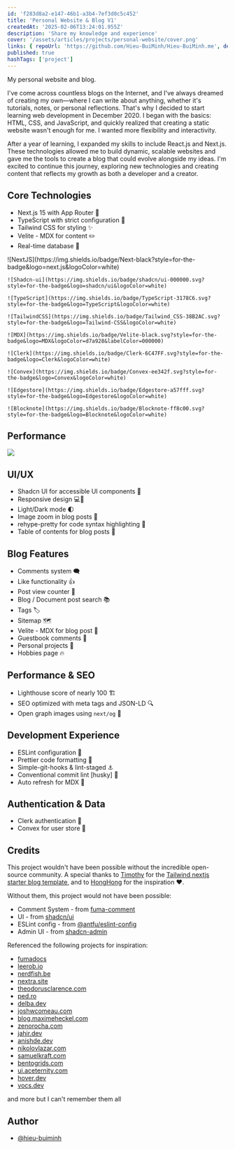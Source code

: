 ```yaml
---
id: 'f283d8a2-e147-46b1-a3b4-7ef3d0c5c452'
title: 'Personal Website & Blog V1'
createdAt: '2025-02-06T13:24:01.955Z'
description: 'Share my knowledge and experience'
cover: '/assets/articles/projects/personal-website/cover.png'
links: { repoUrl: 'https://github.com/Hieu-BuiMinh/Hieu-BuiMinh.me', demoUrl: 'https://hieu-buiminh.io.vn/' }
published: true
hashTags: ['project']
---
```


My personal website and blog.

I've come across countless blogs on the Internet, and I've always dreamed of creating my own—where I can write about anything, whether it's tutorials, notes, or personal reflections. That's why I decided to start learning web development in December 2020. I began with the basics: HTML, CSS, and JavaScript, and quickly realized that creating a static website wasn't enough for me. I wanted more flexibility and interactivity.

After a year of learning, I expanded my skills to include React.js and Next.js. These technologies allowed me to build dynamic, scalable websites and gave me the tools to create a blog that could evolve alongside my ideas. I'm excited to continue this journey, exploring new technologies and creating content that reflects my growth as both a developer and a creator.

## Core Technologies

- Next.js 15 with App Router 🚦
- TypeScript with strict configuration 🚧
- Tailwind CSS for styling ✨
- Velite - MDX for content ✏️
- Real-time database 🔗

<div className="not-prose flex gap-2 flex-wrap">
	![NextJS](https://img.shields.io/badge/Next-black?style=for-the-badge&logo=next.js&logoColor=white)

    ![Shadcn-ui](https://img.shields.io/badge/shadcn/ui-000000.svg?style=for-the-badge&logo=shadcn/ui&logoColor=white)

    ![TypeScript](https://img.shields.io/badge/TypeScript-3178C6.svg?style=for-the-badge&logo=TypeScript&logoColor=white)

    ![TailwindCSS](https://img.shields.io/badge/Tailwind_CSS-38B2AC.svg?style=for-the-badge&logo=Tailwind-CSS&logoColor=white)

    ![MDX](https://img.shields.io/badge/Velite-black.svg?style=for-the-badge&logo=MDX&logoColor=d7a928&labelColor=000000)

    ![Clerk](https://img.shields.io/badge/Clerk-6C47FF.svg?style=for-the-badge&logo=Clerk&logoColor=white)

    ![Convex](https://img.shields.io/badge/Convex-ee342f.svg?style=for-the-badge&logo=Convex&logoColor=white)

    ![Edgestore](https://img.shields.io/badge/Edgestore-a57fff.svg?style=for-the-badge&logo=Edgestore&logoColor=white)

    ![Blocknote](https://img.shields.io/badge/Blocknote-ff8c00.svg?style=for-the-badge&logo=Blocknote&logoColor=white)

</div>

## Performance

<Image
	className="h-[510px] max-w-full m-auto"
	src="/assets/articles/projects/personal-website/hieu-buiminh.vercel.app-light-house.png"
/>

## UI/UX

- Shadcn UI for accessible UI components 💋
- Responsive design 💻📲
- Light/Dark mode 🌓
- Image zoom in blog posts 📸
- rehype-pretty for code syntax highlighting 🔦
- Table of contents for blog posts 🧱

## Blog Features

- Comments system 🗨️
- Like functionality 👍
- Post view counter 🔢
- Blog / Document post search 📚
- Tags 🏷️
- Sitemap 🗺️
- Velite - MDX for blog post 📄
- Guestbook comments 💬
- Personal projects 🦾
- Hobbies page 🔥

## Performance & SEO

- Lighthouse score of nearly 100 🏗️
- SEO optimized with meta tags and JSON-LD 🔍
- Open graph images using `next/og` 📸

## Development Experience

- ESLint configuration 🔨
- Prettier code formatting 💄
- Simple-git-hooks & lint-staged ⚓
- Conventional commit lint [husky] 🐶
- Auto refresh for MDX 📄

## Authentication & Data

- Clerk authentication 🥸
- Convex for user store 💾

## Credits

This project wouldn't have been possible without the incredible open-source community. A special thanks to [Timothy](https://www.timlrx.com/) for the [Tailwind nextjs starter blog template](https://github.com/timlrx/tailwind-nextjs-starter-blog), and to [HongHong](https://honghong.me/) for the inspiration ❤️.

Without them, this project would not have been possible:

- Comment System - from [fuma-comment](https://github.com/fuma-nama/fuma-comment)
- UI - from [shadcn/ui](https://github.com/shadcn-ui/ui)
- ESLint config - from [@antfu/eslint-config](https://github.com/antfu/eslint-config)
- Admin UI - from [shadcn-admin](https://github.com/satnaing/shadcn-admin)

Referenced the following projects for inspiration:

- [fumadocs](https://fumadocs.vercel.app/)
- [leerob.io](https://leerob.io/)
- [nerdfish.be](https://www.nerdfish.be/)
- [nextra.site](https://nextra.site/)
- [theodorusclarence.com](https://theodorusclarence.com/)
- [ped.ro](https://ped.ro/)
- [delba.dev](https://delba.dev/)
- [joshwcomeau.com](https://www.joshwcomeau.com/)
- [blog.maximeheckel.com](https://blog.maximeheckel.com/)
- [zenorocha.com](https://zenorocha.com/)
- [jahir.dev](https://jahir.dev/)
- [anishde.dev](https://anishde.dev/)
- [nikolovlazar.com](https://nikolovlazar.com/)
- [samuelkraft.com](https://samuelkraft.com/)
- [bentogrids.com](https://bentogrids.com/)
- [ui.aceternity.com](https://ui.aceternity.com/)
- [hover.dev](https://www.hover.dev/)
- [vocs.dev](https://vocs.dev/)

and more but I can't remember them all

## Author

- [@hieu-buiminh](https://github.com/Hieu-BuiMinh)

